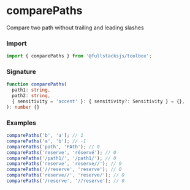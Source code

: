 # comparePaths

Compare two path without trailing and leading slashes

### Import

```typescript copy
import { comparePaths } from '@fullstacksjs/toolbox';
```

### Signature

```typescript copy
function comparePaths(
  path1: string,
  path2: string,
  { sensitivity = 'accent' }: { sensitivity?: Sensitivity } = {},
): number {}
```

### Examples

```typescript copy
comparePaths('b', 'a'); // 1
comparePaths('a', 'b'); // -1
comparePaths('path', 'PAth'); // 0
comparePaths('reserve', 'réservé'); // 0
comparePaths('/path1/', '/path1/'); // 0
comparePaths('reserve', 'reserve//'); // 0
comparePaths('//reserve', 'reserve'); // 0
comparePaths('reserve//', 'reserve/'); // 0
comparePaths('/reserve', '//reserve'); // 0
```
